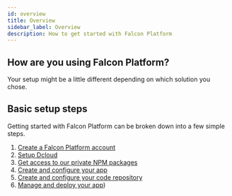 ```yaml
---
id: overview
title: Overview
sidebar_label: Overview
description: How to get started with Falcon Platform
---
```



## How are you using Falcon Platform?

Your setup might be a little different depending on which solution you chose.

<Solutions />

## Basic setup steps

Getting started with Falcon Platform can be broken down into a few simple steps.

1. [Create a Falcon Platform account](prerequisites)
2. [Setup Dcloud](dcloud)
2. [Get access to our private NPM packages](npm)
3. [Create and configure your app](create)
4. [Create and configure your code repository](repository)
5. [Manage and deploy your app](/docs/platform/deployment/overview))
